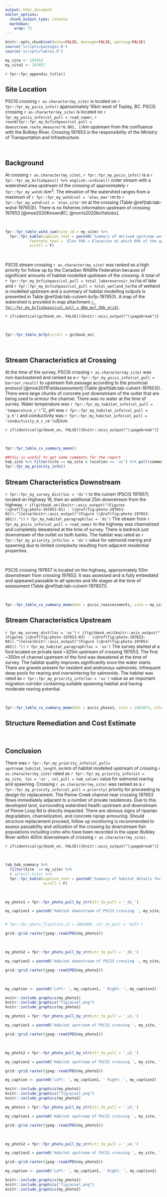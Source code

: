 ```yaml
---
output: html_document
editor_options: 
  chunk_output_type: console
  markdown: 
    wrap: 72
---
```


```r
knitr::opts_chunk$set(echo=FALSE, message=FALSE, warning=FALSE)
source('scripts/packages.R')
source('scripts/tables.R')

```

```r
my_site <- 197653
my_site2 <- 197657

```

`r fpr::fpr_appendix_title()`

## Site Location {.unnumbered}

PSCIS crossing `r as.character(my_site)` is located on
`r fpr::fpr_my_pscis_info()` approximately 10km west of Topley, BC.
PSCIS crossing `r as.character(my_site)` is located on
`r fpr_my_pscis_info(col_pull = road_name)`, `r round(fpr::fpr_my_bcfishpass(col_pull = downstream_route_measure)*0.001, 1)`km upstream
from the confluence with the Bulkley River. Crossing 197653 is the
responsibility of the Ministry of Transportation and Infrastructure.

<br>

## Background {.unnumbered}

At crossing `r as.character(my_site)`, `r fpr::fpr_my_pscis_info()` is a
`r fpr::fpr_my_bcfishpass() %>% english::ordinal()` order stream with a
watershed area upstream of the crossing of approximately
`r fpr::fpr_my_wshd()`km^2^. The elevation of the watershed ranges from
a maximum of `r fpr::fpr_my_wshd(col = 'elev_max')`m to
`r fpr::fpr_my_wshd(col = 'elev_site')`m at the crossing (Table
\@ref(tab:tab-wshd-197653)). There is no fisheries information upstream of crossing 197653 [@moe2020KnownBC; @norris2020bcfishobs].

<br>

```r
fpr::fpr_table_wshd_sum(site_id = my_site) %>% 
  fpr::fpr_kable(caption_text = paste0('Summary of derived upstream watershed statistics for PSCIS crossing ', my_site, '.'),
           footnote_text = 'Elev P60 = Elevation at which 60% of the upstream watershed area is above',
           scroll = F)
```

<br>

PSCIS stream crossing `r as.character(my_site)` was ranked as a high
priority for follow up by the Canadian Wildlife Federation because of
significant amounts of habitat modelled upstream of the crossing. A
total of `r fpr::fpr_my_bcfishpass(col_pull = total_lakereservoir_ha)`ha
of lake and `r fpr::fpr_my_bcfishpass(col_pull = total_wetland_ha)`ha of
wetland is modelled upstream and a summary of habitat modelling outputs
is presented in Table \@ref(tab:tab-culvert-bcfp-197653). A map of the
watershed is provided in map attachment
[`r fpr::fpr_my_bcfishpass(col_pull = dbm_mof_50k_grid)`](`r fpr::fpr_my_mapsheet()`).

`r if(identical(gitbook_on, FALSE)){knitr::asis_output("\\pagebreak")}`

<br>

```r
fpr::fpr_table_bcfp(scroll = gitbook_on) 
```

<br>

## Stream Characteristics at Crossing {.unnumbered}

At the time of the survey, PSCIS crossing `r as.character(my_site)` was
non-backwatered and ranked as a
`r fpr::fpr_my_pscis_info(col_pull = barrier_result)` to upstream fish
passage according to the provincial protocol [@moe2011Fieldassessment]
(Table \@ref(tab:tab-culvert-197653)). There were large chunks of concrete just downstream of the outlet that are being used to armour the channel. There was no
water at the time of survey. Water temperature was
`r fpr::fpr_my_habitat_info(col_pull = 'temperature_c')`$^\circ$C, pH
was `r fpr::fpr_my_habitat_info(col_pull = 'p_h')` and conductivity was
`r fpr::fpr_my_habitat_info(col_pull = 'conductivity_m_s_cm')`uS/cm.

`r if(identical(gitbook_on, FALSE)){knitr::asis_output("\\pagebreak")}`

<br>

```r
fpr::fpr_table_cv_summary_memo()

```

```r
##this is useful to get some comments for the report
hab_site %>% filter(site == my_site & location == 'us') %>% pull(comments)
fpr::fpr_my_priority_info()

```

## Stream Characteristics Downstream {.unnumbered}

`r fpr::fpr_my_survey_dist(loc = 'ds')` to the culvert (PSCIS 197657)
located on Highway 16, then an additional 25m downstream from the highway.
`r if(gitbook_on){knitr::asis_output("(Figures \\@ref(fig:photo-197653-01) - \\@ref(fig:photo-197653-02)).")}else(knitr::asis_output("(Figure \\@ref(fig:photo-197653-d01))."))`
`r fpr_my_habitat_paragraph(loc = 'ds')` The stream from
`r fpr_my_pscis_info(col_pull = road_name)` to the highway was
channelized and completely dewatered at the time of survey. There
is bedrock just downstream of the outlet on both banks. The habitat was
rated as `r fpr::fpr_my_priority_info(loc = 'ds')` value for salmonid
rearing and spawning due to limited complexity resulting from adjacent
residential properties.

<br>

PSCIS crossing 197657 is located on the highway, approximately 50m downstream from
crossing 197653. It was assessed and is fully embedded and appeared
passable to all species and life stages at the time of assessment (Table
\@ref(tab:tab-culvert-197657)).

<br>

```r
fpr::fpr_table_cv_summary_memo(dat = pscis_reassessments, site = my_site2, site_photo_id = my_site2)

```

## Stream Characteristics Upstream {.unnumbered}

`r fpr_my_survey_dist(loc = 'us')`
`r if(gitbook_on){knitr::asis_output("(Figures \\@ref(fig:photo-197653-03) - \\@ref(fig:photo-197653-04)).")}else(knitr::asis_output("(Figure \\@ref(fig:photo-197653-d02))."))`
`r fpr_my_habitat_paragraph(loc = 'us')` The survey started at a ford located on private land \~325m upstream of crossing 197653. The first \~350m of channel
upstream of the ford was dewatered at the time of survey. The habitat quality improves significantly once the water starts. There are gravels present for resident and andronous salmonids. Infrequent deep pools for rearing and overwintering for salmonids. The
habitat was rated as `r fpr::fpr_my_priority_info(loc = 'us')` value as
an important migration corridor containing suitable spawning habitat and
having moderate rearing potential.

<br>

```r
fpr::fpr_table_cv_summary_memo(dat = pscis_phase1, site = 1801071, site_photo_id = 1801071, col_filter = my_crossing_reference)

```

## Structure Remediation and Cost Estimate {.unnumbered}

<br>

## Conclusion {.unnumbered}

There was
`r fpr::fpr_my_priority_info(col_pull= upstream_habitat_length_km)`km of
habitat modelled upstream of crossing `r as.character(my_site)` rated as
`r fpr::fpr_my_priority_info(sit = my_site, loc = 'us', col_pull = hab_value)`
value for salmonid rearing and spawning. Crossing
`r as.character(my_site)` was ranked as a
`r fpr::fpr_my_priority_info(col_pull = priority)` priority for
proceeding to design for replacement. The Perow Creek channel near crossing 197653 flows immediately adjacent to a number of private residences. Due to this developed land, surrounding watershed health upstream and downstream of Perow Loop Rd is directly impacted. There are obvious signs of riparian degradation, channelization, and concrete riprap armouring. Should
structure replacement proceed, follow up monitoring is recommended to
assess passability and utilization of the crossing by downstream fish
populations including coho who have been recorded in the upper Bulkley
River within 400m downstream of crossing `r as.character(my_site)`.

`r if(identical(gitbook_on, FALSE)){knitr::asis_output("\\pagebreak")}`

<br>

```r
tab_hab_summary %>% 
  filter(Site  == my_site) %>% 
  # select(-Site) %>% 
  fpr::fpr_kable(caption_text = paste0('Summary of habitat details for PSCIS crossing ', my_site, '.'),
                 scroll = F) 

```

<br>

```r
my_photo1 = fpr::fpr_photo_pull_by_str(str_to_pull = '_d1_')

my_caption1 = paste0('Habitat downstream of PSCIS crossing ', my_site, '.')


# fpr::fpr_photo_flip(site_id = 1802488, str_to_pull = '6257')

```

```r
grid::grid.raster(jpeg::readJPEG(my_photo1))
```

<br>

```r
my_photo2 = fpr::fpr_photo_pull_by_str(str_to_pull = '_d2_')

my_caption2 = paste0('Habitat downstream of PSCIS crossing ', my_site, '.')
```

```r
grid::grid.raster(jpeg::readJPEG(my_photo2))

```

<br>

```r

my_caption <- paste0('Left: ', my_caption1, ' Right: ', my_caption2)

knitr::include_graphics(my_photo1)
knitr::include_graphics("fig/pixel.png")
knitr::include_graphics(my_photo2)
```

```r
my_photo1 = fpr::fpr_photo_pull_by_str(str_to_pull = '_u1_')

my_caption1 = paste0('Habitat upstream of PSCIS crossing ', my_site, '.')
```

```r
grid::grid.raster(jpeg::readJPEG(my_photo1))
```

<br>

```r
my_photo2 = fpr::fpr_photo_pull_by_str(str_to_pull = '_u2_')

my_caption2 = paste0('Habitat upstream of PSCIS crossing ', my_site, '.')

```

```r
grid::grid.raster(jpeg::readJPEG(my_photo2))
```

```r

my_caption <- paste0('Left: ', my_caption1, ' Right: ', my_caption2)

knitr::include_graphics(my_photo1)
knitr::include_graphics("fig/pixel.png")
knitr::include_graphics(my_photo2)
```

```r
my_photo1 = fpr::fpr_photo_pull_by_str(str_to_pull = '_u3_')

my_caption1 = paste0('Habitat upstream of PSCIS crossing ', my_site, '.')
```

```r
grid::grid.raster(jpeg::readJPEG(my_photo1))
```

<br>

```r
my_photo2 = fpr::fpr_photo_pull_by_str(str_to_pull = '_u4_')

my_caption2 = paste0('Habitat upstream of PSCIS crossing ', my_site, '.')

```

```r
grid::grid.raster(jpeg::readJPEG(my_photo2))
```

```r

my_caption <- paste0('Left: ', my_caption1, ' Right: ', my_caption2)

knitr::include_graphics(my_photo1)
knitr::include_graphics("fig/pixel.png")
knitr::include_graphics(my_photo2)
```
